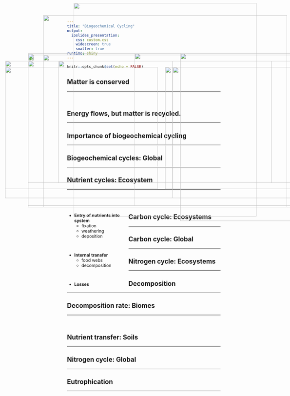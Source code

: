 ```yaml
---
title: "Biogeochemical Cycling"
output: 
  ioslides_presentation:
    css: custom.css
    widescreen: true
    smaller: true
runtime: shiny
---
```


```r
knitr::opts_chunk$set(echo = FALSE)
```

## Matter is conserved
<hr>
<br />

<IMG STYLE="position:absolute; TOP:220px; LEFT:25px; WIDTH:500px; HEIGHT:400px" SRC="images/nutrients.jpg">

<IMG STYLE="position:absolute; TOP:220px; LEFT:550px; WIDTH:500px; HEIGHT:400px" SRC="images/matterconserved.jpg">

## Energy flows, but matter is recycled.
<hr>

<IMG STYLE="position:absolute; TOP:200px; LEFT:25px; WIDTH:550px; HEIGHT:450px" SRC="images/energy.png">

<IMG STYLE="position:absolute; TOP:175px; LEFT:600px; WIDTH:400px; HEIGHT:550px" SRC="images/general_cycle.jpg">

## Importance of biogeochemical cycling
<hr>

<IMG STYLE="position:absolute; TOP:200px; LEFT:100px; WIDTH:900px; HEIGHT:450px" SRC="images/limitation_globe.jpg">

## Biogeochemical cycles: Global
<hr>

<IMG STYLE="position:absolute; TOP:180px; LEFT:100px; WIDTH:900px; HEIGHT:500px" SRC="images/spheres.png">

## Nutrient cycles: Ecosystem
<hr>
<br />
<br />

<div style="float: left; width: 40%;">

* **Entry of nutrients into system**
  + fixation
  + weathering
  + deposition

<br />

* **Internal transfer**
  + food webs
  + decomposition
 
 <br />
 
* **Losses**

</div>

<IMG STYLE="position:absolute; TOP:175px; LEFT:450px; WIDTH:550px; HEIGHT:500px" SRC="images/nutrient_cycle1.png">

## Carbon cycle: Ecosystems
<hr>

<!-- <IMG STYLE="position:absolute; TOP:200px; LEFT:50px; WIDTH:450px; HEIGHT:450px" SRC="images/carboncycle.png"> -->

<IMG STYLE="position:absolute; TOP:220px; LEFT:25px; WIDTH:500px; HEIGHT:400px" SRC="images/tree_photosyn.png">

<IMG STYLE="position:absolute; TOP:220px; LEFT:575px; WIDTH:500px; HEIGHT:400px" SRC="images/ocean.jpg">

## Carbon cycle: Global
<hr>

<IMG STYLE="position:absolute; TOP:175px; LEFT:100px; WIDTH:900px; HEIGHT:500px" SRC="images/carboncycle.jpg">

## 

<IMG STYLE="position:absolute; TOP:50px; LEFT:150px; WIDTH:800px; HEIGHT:600px" SRC="images/carbon_cycle2.png">

##

<IMG STYLE="position:absolute; TOP:10px; LEFT:250px; WIDTH:600px; HEIGHT:700px" SRC="images/storedC.png">

## Nitrogen cycle: Ecosystems
<hr>

<IMG STYLE="position:absolute; TOP:220px; LEFT:25px; WIDTH:500px; HEIGHT:400px" SRC="images/Nitrogen-cycle2.png">

<IMG STYLE="position:absolute; TOP:220px; LEFT:575px; WIDTH:500px; HEIGHT:400px" SRC="images/n-fixers.png">

## Decomposition
<hr>

<IMG STYLE="position:absolute; TOP:200px; LEFT:100px; WIDTH:900px; HEIGHT:400px" SRC="images/decomp.png">

## Decomposition rate: Biomes
<hr>
<br />

<IMG STYLE="position:absolute; TOP:200px; LEFT:200px; WIDTH:700px; HEIGHT:400px" SRC="images/decomp_biomes.jpg"> 

## Nutrient transfer: Soils
<hr>

<IMG STYLE="position:absolute; TOP:180px; LEFT:150px; WIDTH:800px; HEIGHT:500px" SRC="images/uptake.jpg">

## Nitrogen cycle: Global
<hr>

<IMG STYLE="position:absolute; TOP:220px; LEFT:25px; WIDTH:500px; HEIGHT:400px" SRC="images/globalN.png">

<IMG STYLE="position:absolute; TOP:220px; LEFT:575px; WIDTH:500px; HEIGHT:400px" SRC="images/algalbloom.jpg">

## Eutrophication
<hr>
  
<IMG STYLE="position:absolute; TOP:180px; LEFT:150px; WIDTH:800px; HEIGHT:500px" SRC="images/erie.jpg">


<!-- ## Internal transfer: Mycorrhizal and Roots - SOIL N -->
<!-- <hr> -->
<!-- <br /> -->

<!-- <IMG STYLE="position:absolute; TOP:200px; LEFT:50px; WIDTH:550px; HEIGHT:400px" SRC="images/root_diameter_biomes.jpg"> -->

<!-- <IMG STYLE="position:absolute; TOP:175px; LEFT:550px; WIDTH:400px; HEIGHT:450px" SRC="images/mycorr2.jpg"> -->
